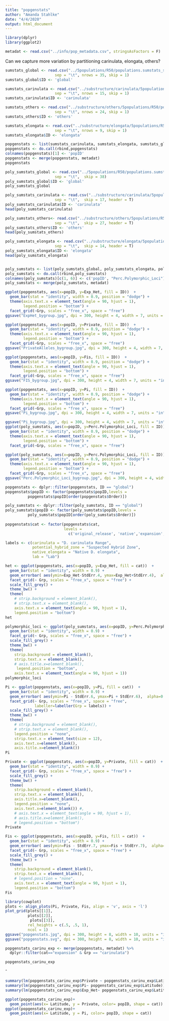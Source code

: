 ```yaml
---
title: "popgenstats"
author: "Amanda Stahlke"
date: "4/4/2020"
output: html_document
---
```


```r
library(dplyr)
library(ggplot2)

metadat <- read.csv("../info/pop_metadata.csv", stringsAsFactors = F)
```

Can we capture more variation by partitioning carinulata, elongata, others? 

```r
sumstats_global <- read.csv("../5populations/R50/populations.sumstats_summary.tsv", 
                      sep = "\t", nrows = 35, skip = 1)
sumstats_global$ID <- 'global'

sumstats_carinulata <- read.csv("../substructure/carinulata/5populations/R50/populations.sumstats_summary.tsv", 
                      sep = "\t", nrows = 15, skip = 1)
sumstats_carinulata$ID <- 'carinulata'

sumstats_others <- read.csv("../substructure/others/5populations/R50/populations.sumstats_summary.tsv", 
                      sep = "\t", nrows = 24, skip = 1)
sumstats_others$ID <- 'others'

sumstats_elongata <- read.csv("../substructure/elongata/5populations/R50/populations.sumstats_summary.tsv", 
                      sep = "\t", nrows = 9, skip = 1)
sumstats_elongata$ID <- 'elongata'

popgenstats <- list(sumstats_carinulata, sumstats_elongata, sumstats_global, sumstats_others)
popgenstats <- do.call(rbind,popgenstats)
colnames(popgenstats)[1] <- 'popID'
popgenstats <- merge(popgenstats, metadat)
popgenstats
```

```r
poly_sumstats_global <- read.csv("../5populations/R50/populations.sumstats_summary.tsv", 
                      sep = "\t",  skip = 38)
poly_sumstats_global$ID <- 'global'
poly_sumstats_global

poly_sumstats_carinulata <- read.csv("../substructure/carinulata/5populations/R50/populations.sumstats_summary.tsv", 
                      sep = "\t",  skip = 17, header = T)
poly_sumstats_carinulata$ID <- 'carinulata'
head(poly_sumstats_carinulata)

poly_sumstats_others<- read.csv("../substructure/others/5populations/R50/populations.sumstats_summary.tsv", 
                      sep = "\t",  skip = 27, header = T)
poly_sumstats_others$ID <- 'others'
head(poly_sumstats_others)

poly_sumstats_elongata <- read.csv("../substructure/elongata/5populations/R50/populations.sumstats_summary.tsv", 
                      sep = "\t",  skip = 14, header = T)
poly_sumstats_elongata$ID <- 'elongata'
head(poly_sumstats_elongata)


poly_sumstats <- list(poly_sumstats_global, poly_sumstats_elongata, poly_sumstats_carinulata, poly_sumstats_others)
poly_sumstats <- do.call(rbind,poly_sumstats)
colnames(poly_sumstats)[c(1, 6)] <- c('popID', "Perc.Polymorphic_Loci")
poly_sumstats <- merge(poly_sumstats, metadat)

```


```r
ggplot(popgenstats, aes(x=popID, y=Exp_Het, fill = ID))  +
  geom_bar(stat = "identity", width = 0.9, position = "dodge") +
  theme(axis.text.x = element_text(angle = 90, hjust = 1),
        legend.position = "bottom") +
  facet_grid(~Grp, scales = "free_x", space = "free") 
ggsave("ExpHet_bygroup.jpg", dpi = 300, height = 4, width = 7, units = "in")

ggplot(popgenstats, aes(x=popID, y=Private, fill = ID))  +
  geom_bar(stat = "identity", width = 0.9, position = "dodge") +
  theme(axis.text.x = element_text(angle = 90, hjust = 1),
        legend.position = "bottom") +
  facet_grid(~Grp, scales = "free_x", space = "free") 
ggsave("PrivateAlleles_bygroup.jpg", dpi = 300, height = 4, width = 7, units = "in")

ggplot(popgenstats, aes(x=popID, y=Fis, fill = ID))  +
  geom_bar(stat = "identity", width = 0.9, position = "dodge") +
  theme(axis.text.x = element_text(angle = 90, hjust = 1),
        legend.position = "bottom") +
  facet_grid(~Grp, scales = "free_x", space = "free") 
ggsave("FIS_bygroup.jpg", dpi = 300, height = 4, width = 7, units = "in")

ggplot(popgenstats, aes(x=popID, y=Pi, fill = ID))  +
  geom_bar(stat = "identity", width = 0.9, position = "dodge") +
  theme(axis.text.x = element_text(angle = 90, hjust = 1),
        legend.position = "bottom") +
  facet_grid(~Grp, scales = "free_x", space = "free") 
ggsave("Pi_bygroup.jpg", dpi = 300, height = 4, width = 7, units = "in")

ggsave("Pi_bygroup.jpg", dpi = 300, height = 4, width = 7, units = "in")
ggplot(poly_sumstats, aes(x=popID, y=Perc.Polymorphic_Loci, fill = ID))  +
  geom_bar(stat = "identity", width = 0.9, position = "dodge") +
  theme(axis.text.x = element_text(angle = 90, hjust = 1),
        legend.position = "bottom") +
  facet_grid(~Grp, scales = "free_x", space = "free") 

ggplot(poly_sumstats, aes(x=popID, y=Perc.Polymorphic_Loci, fill = ID))  +
  geom_bar(stat = "identity", width = 0.9, position = "dodge") +
  theme(axis.text.x = element_text(angle = 90, hjust = 1),
        legend.position = "bottom") +
  facet_grid(~Grp, scales = "free_x", space = "free") 
ggsave("Perc.Polymorphic_Loci_bygroup.jpg", dpi = 300, height = 4, width = 7, units = "in")
```

```r
popgenstats <- dplyr::filter(popgenstats, ID == "global")
popgenstats$popID <- factor(popgenstats$popID,levels = 
          popgenstats$popID[order(popgenstats$Order)])

poly_sumstats <- dplyr::filter(poly_sumstats, ID == "global")
poly_sumstats$popID <- factor(poly_sumstats$popID,levels = 
          poly_sumstats$popID[order(poly_sumstats$Order)])
 
popgenstats$cat <- factor(popgenstats$cat,
                          levels = 
                            c('original_release', 'native','expansion', 'lab'))

labels <- c(carinulata = "D. carinulata Range", 
            potential_hybrid_zone = "Suspected Hybrid Zone",
            native_elongata = "Native D. elongata",
            lab = "Lab")
```

```r
het <- ggplot(popgenstats, aes(x=popID, y=Exp_Het, fill = cat))  +
  geom_bar(stat = "identity", width = 0.9) +
  geom_errorbar( aes(ymin=Exp_Het-StdErr.4, ymax=Exp_Het+StdErr.4),  alpha=0.5) +
  facet_grid(~ Grp, scales = "free_x", space = "free") +
  scale_fill_grey() +
  theme_bw() +
  theme(
    # strip.background = element_blank(),
    # strip.text.x = element_blank(),
    axis.text.x = element_text(angle = 90, hjust = 1),
    legend.position = "bottom")
het

polymorphic_loci <- ggplot(poly_sumstats, aes(x=popID, y=Perc.Polymorphic_Loci, fill = cat))  +
  geom_bar(stat = "identity", width = 0.9) +
  facet_grid(~ Grp, scales = "free_x", space = "free") +
  scale_fill_grey() +
  theme_bw() +
  theme(
    strip.background = element_blank(),
    strip.text.x = element_blank(),
    # axis.title.x=element_blank(),
     legend.position = "bottom",
    axis.text.x = element_text(angle = 90, hjust = 1))
polymorphic_loci

```


```r
Pi <- ggplot(popgenstats, aes(x=popID, y=Pi, fill = cat))  +
  geom_bar(stat = "identity", width = 0.9) +
  geom_errorbar( aes(ymin=Pi - StdErr.6, ymax=Pi + StdErr.6),  alpha=0.5) +
  facet_grid(~ Grp, scales = "free_x", space = "free", 
             labeller=labeller(Grp = labels)) +
  scale_fill_grey() +
  theme_bw() +
  theme(
    # strip.background = element_blank(),
    # strip.text.x = element_blank(),
    legend.position = "none",
    strip.text.x = element_text(size = 12), 
    axis.text.x=element_blank(),
    axis.title.x=element_blank())
Pi

Private <- ggplot(popgenstats, aes(x=popID, y=Private, fill = cat))  +
  geom_bar(stat = "identity", width = 0.9) +
  facet_grid(~ Grp, scales = "free_x", space = "free") +
  scale_fill_grey() +
  theme_bw() +
  theme(
    strip.background = element_blank(),
    strip.text.x = element_blank(),
    axis.title.x=element_blank(),
    legend.position = "none",
    axis.text.x=element_blank()) #,
    # axis.text.x = element_text(angle = 90, hjust = 1),
    # axis.title.x=element_blank(),
    # legend.position = "bottom")
Private

Fis <- ggplot(popgenstats, aes(x=popID, y=Fis, fill = cat))  +
  geom_bar(stat = "identity", width = 0.9) +
  geom_errorbar( aes(ymin=Fis - StdErr.7, ymax=Fis + StdErr.7),  alpha=0.5) +
  facet_grid(~ Grp, scales = "free_x", space = "free") +
  scale_fill_grey() +
  theme_bw() +
  theme(
    strip.background = element_blank(),
    strip.text.x = element_blank(),
    # legend.position = "none",
    axis.text.x = element_text(angle = 90, hjust = 1),
    legend.position = "bottom")
Fis

```

```r
library(cowplot)
plots <- align_plots(Pi, Private, Fis, align = 'v', axis = 'l')
plot_grid(plots[[1]],
          plots[[2]],
           plots[[3]],
          rel_heights = c(.5, .5, 1),
          ncol = 1)
ggsave("popgenstats.jpg", dpi = 300, height = 8, width = 10, units = "in")
ggsave("popgenstats.svg", dpi = 300, height = 8, width = 10, units = "in")
```

```r
popgenstats_carinu_exp <- merge(popgenstats, metadat) %>%
  dplyr::filter(cat=="expansion" & Grp == "carinulata")

popgenstats_carinu_exp
```

ˆ
```r
summary(lm(popgenstats_carinu_exp$Private ~ popgenstats_carinu_exp$Latitude))
summary(lm(popgenstats_carinu_exp$Pi~ popgenstats_carinu_exp$Latitude))
summary(lm(popgenstats_carinu_exp$Exp_Het~ popgenstats_carinu_exp$Latitude))

ggplot(popgenstats_carinu_exp)+
  geom_point(aes(x= Latitude, y = Private, color= popID, shape = cat))
ggplot(popgenstats_carinu_exp)+
  geom_point(aes(x= Latitude, y = Pi, color= popID, shape = cat))
```


